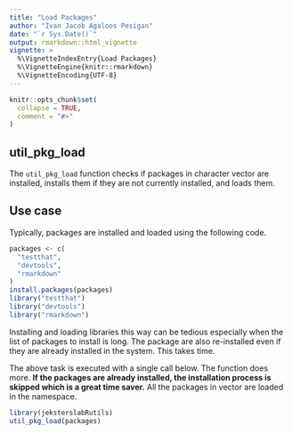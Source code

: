 ```yaml
---
title: "Load Packages"
author: "Ivan Jacob Agaloos Pesigan"
date: "`r Sys.Date()`"
output: rmarkdown::html_vignette
vignette: >
  %\VignetteIndexEntry{Load Packages}
  %\VignetteEngine{knitr::rmarkdown}
  %\VignetteEncoding{UTF-8}
---
```


```r
knitr::opts_chunk$set(
  collapse = TRUE,
  comment = "#>"
)
```

## util_pkg_load

The `util_pkg_load` function
checks if packages in character vector are installed,
installs them if they are not currently installed,
and loads them.

## Use case

Typically,
packages are installed and loaded using the following code.

```r
packages <- c(
  "testthat",
  "devtools",
  "rmarkdown"
)
install.packages(packages)
library("testthat")
library("devtools")
library("rmarkdown")
```

Installing and loading libraries this way can be tedious
especially when the list of packages to install is long.
The package are also re-installed
even if they are already installed in the system.
This takes time.

The above task is executed with a single call below.
The function does more.
**If the packages are already installed,
the installation process is skipped
which is a great time saver.**
All the packages in vector are loaded in the namespace.

```r
library(jeksterslabRutils)
util_pkg_load(packages)
```
